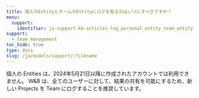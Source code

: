 ```yaml
---
title: 個人のEntityとチームのEntityにログを取るのはいつにすべきですか？
menu:
  support:
    identifier: ja-support-kb-articles-log_personal_entity_team_entity
support:
  - team management
toc_hide: true
type: docs
slug: /ja/models/support/:filename
---
```

個人の Entities は、2024年5月21日以降に作成されたアカウントでは利用できません。 W&B は、全てのユーザーに対して、結果の共有を可能にするため、新しい Projects を Team にログすることを推奨しています。